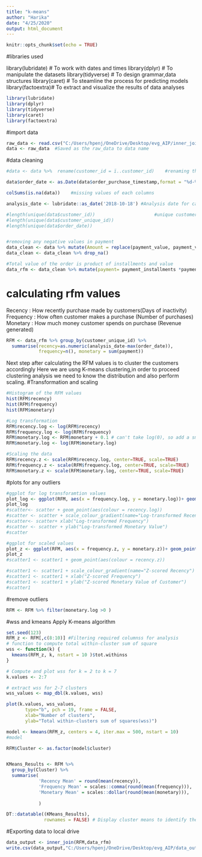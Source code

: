 ---
title: "k-means"
author: "Harika"
date: "4/25/2020"
output: html_document
---

```{r setup, include=FALSE}
knitr::opts_chunk$set(echo = TRUE)
```

#libraries used

library(lubridate) # To work with dates and times
library(dplyr)     # To manipulate the datasets
library(tidyverse) # To design grammar,data structures
library(caret)     # To steamline the process for predicting models
library(factoextra)# To extract and visualize the results of data analyses
```{r}
library(lubridate)
library(dplyr)
library(tidyverse)
library(caret)
library(factoextra)
```

#import data
```{r}
raw_data <- read.csv("C:/Users/hpenj/OneDrive/Desktop/evg_AIP/inner_join_cop.csv")  #Importing the data from the local drive
data <- raw_data  #Saved as the raw_data to data name
```

#data cleaning
```{r}
#data <- data %>%  rename(customer_id = ï..customer_id)    #renaming the customer_id

data$order_date <- as.Date(data$order_purchase_timestamp,format = "%d-%m-%y")   #date format 

colSums(is.na(data))    #missing values of each columns

analysis_date <- lubridate::as_date('2018-10-18') #Analysis date for calculating recency 

#length(unique(data$customer_id))                      #unique customer_id 
#length(unique(data$customer_unique_id))               
#length(unique(data$order_date))


#removing any negative values in payment 
data_clean <- data %>% mutate(Amount = replace(payment_value, payment_value<=0, NA))
data_clean <- data_clean %>% drop_na()

#Total value of the order is product of installments and value
data_rfm <- data_clean %>% mutate(payment= payment_installments *payment_value)
```

# calculating rfm values
Recency : How recently purchase made by customers(Days of inactivity)
Frequency : How often customer makes a purchase (Number of purchases)
Monetary : How much money customer spends on purchase (Revenue generated)
```{r}
RFM <- data_rfm %>% group_by(customer_unique_id) %>% 
  summarise(recency=as.numeric(analysis_date-max(order_date)),
            frequency=n(), monetary = sum(payment)) 
```
Next step after calculating  the RFM values is to cluster the customers accordingly
Here we are usng K-means clustering,in order to proceed clustering analysis we need to know the distribution and also perform scaling.
#Transformation and scaling
```{r}
#Histogram of the RFM values
hist(RFM$recency)
hist(RFM$frequency)
hist(RFM$monetary)

#Log transformation 
RFM$recency.log <- log(RFM$recency)
RFM$frequency.log <- log(RFM$frequency)
RFM$monetary.log <- RFM$monetary + 0.1 # can't take log(0), so add a small value to remove zeros
RFM$monetary.log <- log(RFM$monetary.log)

#Scaling the data 
RFM$recency.z <- scale(RFM$recency.log, center=TRUE, scale=TRUE)
RFM$frequency.z <- scale(RFM$frequency.log, center=TRUE, scale=TRUE)
RFM$monetary.z <- scale(RFM$monetary.log, center=TRUE, scale=TRUE)
```

#plots for any outliers
```{r}
#ggplot for log transforamtion values
plot_log <- ggplot(RFM, aes(x = frequency.log, y = monetary.log))+ geom_point(aes(colour = recency.log))+ scale_colour_gradient(name="Log-transformed Recency")+xlab("Log-transformed Frequency")+ ylab("Log-transformed Monetary Value")
plot_log
#scatter<- scatter + geom_point(aes(colour = recency.log))
#scatter <- scatter + scale_colour_gradient(name="Log-transformed Recency")
#scatter<- scatter+ xlab("Log-transformed Frequency")
#scatter <- scatter + ylab("Log-transformed Monetary Value")
#scatter

#ggplot for scaled values
plot_z <- ggplot(RFM, aes(x = frequency.z, y = monetary.z))+ geom_point(aes(colour = recency.z))+ scale_colour_gradient(name=" Recency")+ xlab(" Frequency") + ylab("Monetary Value")
plot_z
#scatter1 <- scatter1 + geom_point(aes(colour = recency.z))

#scatter1 <- scatter1 + scale_colour_gradient(name="Z-scored Recency")
#scatter1 <- scatter1 + xlab("Z-scored Frequency")
#scatter1 <- scatter1 + ylab("Z-scored Monetary Value of Customer")
#scatter1
```

#remove outliers
```{r}

RFM <- RFM %>% filter(monetary.log >0 )
```

#wss and kmeans
Apply K-means algorithm
```{r}
set.seed(123)
RFM_z <- RFM[,c(8:10)] #Filtering required columnss for analysis
# function to compute total within-cluster sum of square 
wss <- function(k) {
  kmeans(RFM_z, k, nstart = 10 )$tot.withinss
}

# Compute and plot wss for k = 2 to k = 7
k.values <- 2:7

# extract wss for 2-7 clusters
wss_values <- map_dbl(k.values, wss)

plot(k.values, wss_values,
       type="b", pch = 19, frame = FALSE, 
       xlab="Number of clusters",
       ylab="Total within-clusters sum of squares(wss)")

model <- kmeans(RFM_z, centers = 4, iter.max = 500, nstart = 10) 
#model

RFM$Cluster <- as.factor(model$cluster)


KMeans_Results <- RFM %>%
  group_by(Cluster) %>%
  summarise(
            'Recency Mean' = round(mean(recency)),
            'Frequency Mean' = scales::comma(round(mean(frequency))),
            'Monetary Mean' = scales::dollar(round(mean(monetary))),
           
            )

DT::datatable((KMeans_Results),
              rownames = FALSE) # Display cluster means to identify their value to the business
```

#Exporting data to local drive
```{r}
data_output <- inner_join(RFM,data_rfm)
write.csv(data_output,"C:/Users/hpenj/OneDrive/Desktop/evg_AIP/data_output3.csv")


```


